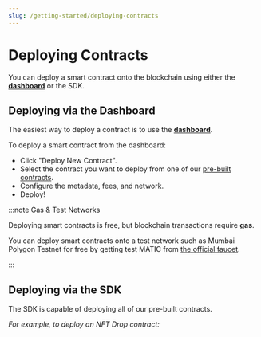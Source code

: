 ```yaml
---
slug: /getting-started/deploying-contracts
---
```



# Deploying Contracts

You can deploy a smart contract onto the blockchain using either
the [**dashboard**](https://thirdweb.com/dashboard) or the SDK.

## Deploying via the Dashboard

The easiest way to deploy a contract is to use the [**dashboard**](https://thirdweb.com/dashboard).

To deploy a smart contract from the dashboard:

- Click "Deploy New Contract".
- Select the contract you want to deploy from one of our [pre-built contracts](/pre-built-contracts).
- Configure the metadata, fees, and network.
- Deploy!

:::note Gas & Test Networks

Deploying smart contracts is free, but blockchain transactions require **gas**.

You can deploy smart contracts onto a test network such as Mumbai Polygon Testnet for free by getting test MATIC from [the official faucet](https://faucet.polygon.technology/).

:::

## Deploying via the SDK

The SDK is capable of deploying all of our pre-built contracts.

_For example, to deploy an NFT Drop contract:_

<DeployingContractsCodeTabs />
